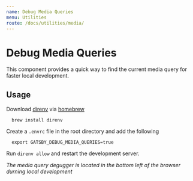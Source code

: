 ```yaml
---
name: Debug Media Queries
menu: Utilities
route: /docs/utilities/media/
---
```



# Debug Media Queries

This component provides a quick way to find the current media query for faster local development.

## Usage

Download [direnv](https://direnv.net) via [homebrew](https://brew.sh)

```
  brew install direnv
```

Create a `.envrc` file in the root directory and add the following

```
  export GATSBY_DEBUG_MEDIA_QUERIES=true
```

Run `direnv allow` and restart the development server.

_The media query degugger is located in the bottom left of the browser durning local development_
